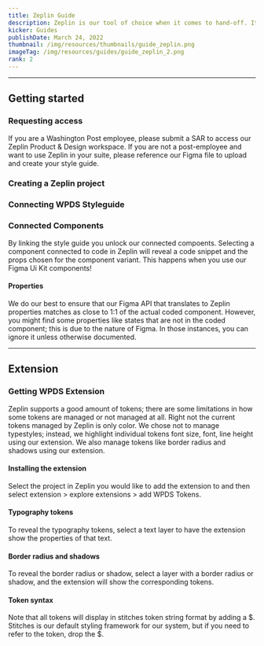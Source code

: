 ```yaml
---
title: Zeplin Guide
description: Zeplin is our tool of choice when it comes to hand-off. It offers a layer of connection to code and design not yet realized by other tools.
kicker: Guides
publishDate: March 24, 2022
thumbnail: /img/resources/thumbnails/guide_zeplin.png
imageTag: /img/resources/guides/guide_zeplin_2.png
rank: 2
---
```


---

## Getting started

### Requesting access

If you are a Washington Post employee, please submit a SAR to access our Zeplin Product & Design workspace. If you are not a post-employee and want to use Zeplin in your suite, please reference our Figma file to upload and create your style guide.

### Creating a Zeplin project

<Container>
  <Box
    as="iframe"
    css={{ minHeight: "640px", padding: "$100 $100" }}
    src="https://scribehow.com/embed/Creating_a_Zeplin_project__3QIHj0krQKKwmVOizwQ50Q"
    width="100%"
    height="640"
    allowfullscreen
    frameborder="0"
  ></Box>
</Container>

### Connecting WPDS Styleguide

<Container>
  <Box
    as="iframe"
    css={{ minHeight: "640px", maxWidth: "100%", padding: "$100 $100" }}
    src="https://scribehow.com/embed/Zeplin_Workflow__Sl-5tsJ3R26TMT8HyT_4QQ"
    width="100%"
    height="640"
    allowfullscreen
    frameborder="0"
  ></Box>
</Container>

### Connected Components

By linking the style guide you unlock our connected compoents. Selecting a component connected to code in Zeplin will reveal a code snippet and the props chosen for the component variant. This happens when you use our Figma Ui Kit components!

<Container caption="In this example the properties reveal taht 32 was selected for the prop `size`">
  <InlineImage
    src="/img/guides/zeplin/connected.png"
    width={520}
    height={671}
    maxWidth="100%"
  />
</Container>

#### Properties

We do our best to ensure that our Figma API that translates to Zeplin properties matches as close to 1:1 of the actual coded component. However, you might find some properties like states that are not in the coded component; this is due to the nature of Figma. In those instances, you can ignore it unless otherwise documented.

---

## Extension

### Getting WPDS Extension

Zeplin supports a good amount of tokens; there are some limitations in how some tokens are managed or not managed at all. Right not the current tokens managed by Zeplin is only color. We chose not to manage typestyles; instead, we highlight individual tokens font size, font, line height using our extension. We also manage tokens like border radius and shadows using our extension.

#### Installing the extension

Select the project in Zeplin you would like to add the extension to and then select extension > explore extensions > add WPDS Tokens.

<Container>
  <Box
    as="iframe"
    css={{ minHeight: "640px", padding: "$100 $100" }}
    src="https://scribehow.com/embed/WPDS_Zeplin_Extension__5t1hkwhtTzWyXS749Yk-2g"
    width="100%"
    height="640"
    allowfullscreen
    frameborder="0"
  ></Box>
</Container>

#### Typography tokens

To reveal the typography tokens, select a text layer to have the extension show the properties of that text.

<Container>
  <InlineImage
    alt="Animated image of showing how to add the WPDS extension"
    width={323}
    height={195}
    maxWidth="100%"
    src="/img/guides/zeplin/text_tokens.png"
  />
</Container>

#### Border radius and shadows

To reveal the border radius or shadow, select a layer with a border radius or shadow, and the extension will show the corresponding tokens.

<Container>
  <InlineImage
    alt="Animated image of showing how to add the WPDS extension"
    width={318}
    height={156}
    maxWidth="100%"
    src="/img/guides/zeplin/shadow_border.png"
  />
</Container>

#### Token syntax

Note that all tokens will display in stitches token string format by adding a $. Stitches is our default styling framework for our system, but if you need to refer to the token, drop the $.

<BR size="xl" />
